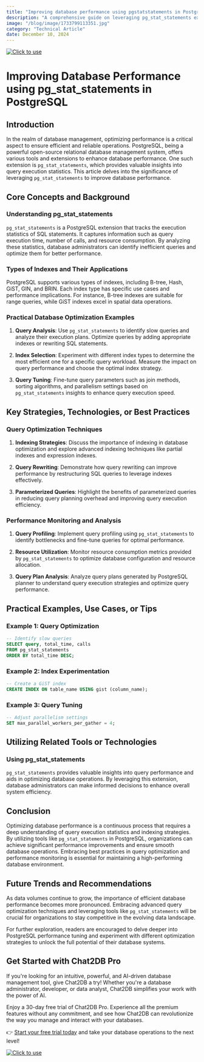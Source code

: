 ```yaml
---
title: "Improving database performance using pgstatstatements in PostgreSQL"
description: "A comprehensive guide on leveraging pg_stat_statements extension in PostgreSQL to enhance database performance."
image: "/blog/image/1733799113351.jpg"
category: "Technical Article"
date: December 10, 2024
---
```

[![Click to use](/image/blog/bg/chat2db1.png)](https://app.chat2db.ai/)
# Improving Database Performance using pg_stat_statements in PostgreSQL


<Authors date="December 10, 2024">
  <Author name="Rowan Hill" link="https://chat2db.ai" />
</Authors>

## Introduction

In the realm of database management, optimizing performance is a critical aspect to ensure efficient and reliable operations. PostgreSQL, being a powerful open-source relational database management system, offers various tools and extensions to enhance database performance. One such extension is `pg_stat_statements`, which provides valuable insights into query execution statistics. This article delves into the significance of leveraging `pg_stat_statements` to improve database performance.

## Core Concepts and Background

### Understanding pg_stat_statements

`pg_stat_statements` is a PostgreSQL extension that tracks the execution statistics of SQL statements. It captures information such as query execution time, number of calls, and resource consumption. By analyzing these statistics, database administrators can identify inefficient queries and optimize them for better performance.

### Types of Indexes and Their Applications

PostgreSQL supports various types of indexes, including B-tree, Hash, GiST, GIN, and BRIN. Each index type has specific use cases and performance implications. For instance, B-tree indexes are suitable for range queries, while GiST indexes excel in spatial data operations.

### Practical Database Optimization Examples

1. **Query Analysis**: Use `pg_stat_statements` to identify slow queries and analyze their execution plans. Optimize queries by adding appropriate indexes or rewriting SQL statements.

2. **Index Selection**: Experiment with different index types to determine the most efficient one for a specific query workload. Measure the impact on query performance and choose the optimal index strategy.

3. **Query Tuning**: Fine-tune query parameters such as join methods, sorting algorithms, and parallelism settings based on `pg_stat_statements` insights to enhance query execution speed.

## Key Strategies, Technologies, or Best Practices

### Query Optimization Techniques

1. **Indexing Strategies**: Discuss the importance of indexing in database optimization and explore advanced indexing techniques like partial indexes and expression indexes.

2. **Query Rewriting**: Demonstrate how query rewriting can improve performance by restructuring SQL queries to leverage indexes effectively.

3. **Parameterized Queries**: Highlight the benefits of parameterized queries in reducing query planning overhead and improving query execution efficiency.

### Performance Monitoring and Analysis

1. **Query Profiling**: Implement query profiling using `pg_stat_statements` to identify bottlenecks and fine-tune queries for optimal performance.

2. **Resource Utilization**: Monitor resource consumption metrics provided by `pg_stat_statements` to optimize database configuration and resource allocation.

3. **Query Plan Analysis**: Analyze query plans generated by PostgreSQL planner to understand query execution strategies and optimize query performance.

## Practical Examples, Use Cases, or Tips

### Example 1: Query Optimization

```sql
-- Identify slow queries
SELECT query, total_time, calls
FROM pg_stat_statements
ORDER BY total_time DESC;
```

### Example 2: Index Experimentation

```sql
-- Create a GiST index
CREATE INDEX ON table_name USING gist (column_name);
```

### Example 3: Query Tuning

```sql
-- Adjust parallelism settings
SET max_parallel_workers_per_gather = 4;
```

## Utilizing Related Tools or Technologies

### Using pg_stat_statements

`pg_stat_statements` provides valuable insights into query performance and aids in optimizing database operations. By leveraging this extension, database administrators can make informed decisions to enhance overall system efficiency.

## Conclusion

Optimizing database performance is a continuous process that requires a deep understanding of query execution statistics and indexing strategies. By utilizing tools like `pg_stat_statements` in PostgreSQL, organizations can achieve significant performance improvements and ensure smooth database operations. Embracing best practices in query optimization and performance monitoring is essential for maintaining a high-performing database environment.

## Future Trends and Recommendations

As data volumes continue to grow, the importance of efficient database performance becomes more pronounced. Embracing advanced query optimization techniques and leveraging tools like `pg_stat_statements` will be crucial for organizations to stay competitive in the evolving data landscape.

For further exploration, readers are encouraged to delve deeper into PostgreSQL performance tuning and experiment with different optimization strategies to unlock the full potential of their database systems.

## Get Started with Chat2DB Pro

If you're looking for an intuitive, powerful, and AI-driven database management tool, give Chat2DB a try! Whether you're a database administrator, developer, or data analyst, Chat2DB simplifies your work with the power of AI.

Enjoy a 30-day free trial of Chat2DB Pro. Experience all the premium features without any commitment, and see how Chat2DB can revolutionize the way you manage and interact with your databases.

👉 [Start your free trial today](https://app.chat2db.ai/) and take your database operations to the next level!

[![Click to use](/image/blog/bg/chat2db.jpg)](https://app.chat2db.ai/)